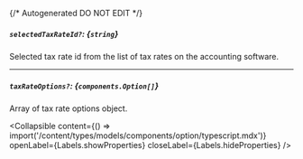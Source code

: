 {/* Autogenerated DO NOT EDIT  */}

##### `selectedTaxRateId?`: *{`string`}*
Selected tax rate id from the list of tax rates on the accounting software.

---
##### `taxRateOptions?`: *{`components.Option[]`}*
Array of tax rate options object.

<Collapsible content={() => import('/content/types/models/components/option/typescript.mdx')} openLabel={Labels.showProperties} closeLabel={Labels.hideProperties} />



